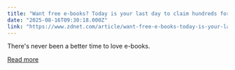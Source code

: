 ```yaml
---
title: "Want free e-books? Today is your last day to claim hundreds for Kindle, Kobo, more"
date: "2025-08-16T09:30:18.000Z"
link: "https://www.zdnet.com/article/want-free-e-books-today-is-your-last-day-to-claim-hundreds-for-kindle-kobo-more/"
---
```


There's never been a better time to love e-books.

[Read more](https://www.zdnet.com/article/want-free-e-books-today-is-your-last-day-to-claim-hundreds-for-kindle-kobo-more/)
